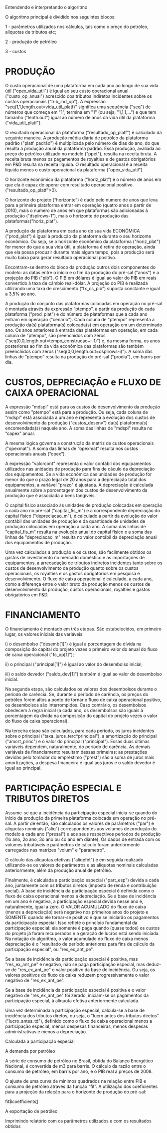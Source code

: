 Entendendo e interpretando o algoritmo

O algoritmo principal é dividido nos seguintes blocos:

1 - parâmetros utilizados nos cálculos, tais como o preço do petróleo, alíquotas de tributos etc;

2 - produção de petróleo

3 - custos 


= PRODUÇÃO =

O custo operacional de uma plataforma em cada ano ao longo de sua vida útil ("opex_vida_util") é igual ao seu custo operacional anual ("custo_op_anual") acrescido dos tributos indiretos incidentes sobre os custos operacionais ("trib_ind_op"). A expressão "seq(1,1,length.out=vida_util_platf)" significa uma sequência ("seq") de números que começa em "1", termina em "1" (ou seja, "1,1,1,...") e que tem tamanho ("lenth.out") igual ao número de anos da vida útil da plataforma ("vida_util_platf"). 

O resultado operacional da plataforma ("resultado_op_platf") é calculado da seguinte maneira. A produção média diária de petróleo da plataforma padrão ("platf_padrão") é multiplicada pelo número de dias do ano, do que resulta a produção anual da plataforma padrão. Essa produção, avaliada ao preço do petróleo utilizado no modelo ("ppet"), resulta na receita bruta. A receita bruta menos os pagamentos de royalties e de gastos obrigatórios em P&D resulta na receita líquida. O resultado operacional é a receita líquida menos o custo operacional da plataforma ("opex_vida_util"). 

O horizonte econômico da plataforma (“horiz_plat”) é o número de anos em que ela é capaz de operar com resultado operacional positivo ("resultado_op_platf">0).
  
O horizonte do projeto (“horizonte”) é dado pelo numero de anos que leva para a primeira plataforma entrar em operação (quatro anos a partir de 2010), mais o numero de anos em que plataformas são adicionadas à produção ("dsplrows-1"), mais o horizonte de produção das plataformas("horiz_plat").

A produção da plataforma em cada ano de sua vida ECONÔMICA ("prod_plat") é igual à produção da plataforma durante o seu horizonte econômico. Ou seja, se o horizonte econômico da plataforma ("horiz_plat") for menor do que a sua vida útil, a plataforma é retira de operação, ainda que ela possa produzir durante mais algum tempo, pois a produção será muito baixa para gerar resultado operacional positivo. 

Encontram-se dentro do bloco da produção outros dois componentes do modelo: as datas entre o início e o fim da produção do pré-sal ("anos") e a projeção do PIB ("pib"). O PIB em dólares é igual ao valor do PIB em reais convertido à taxa de câmbio real-dólar. A projeção do PIB é realizada utilizando uma taxa de crescimento ("tx_cs_pib") suposta constante e igual a 3,5% ao ano. 

A produção do conjunto das plataformas colocadas em operação no pré-sal é montada através da expressão “ptempo”, a partir da produção de cada plataforma ("prod_plat") e do número de plataformas que a cada ano entram em operação ("cenario"). Cada coluna de "ptempo" representa a produção da(s) plataforma(s) colocada(s) em operação em um determinado ano. Os anos anteriores à entrada das plataformas em operação, em cada coluna de "ptempo", são preenchidos com zeros ("seq(0,0,length.out=tempo_construcao+i-1)") e, da mesma forma, os anos posteriores ao fim da vida econômica das plataformas são também preenchidos com zeros ("seq(0,0,length.out=dsplrows-i)"). A soma das linhas de “ptempo” resulta na produção do pré-sal ("prodia"), em barris por dia. 

= CUSTOS, DEPRECIAÇÃO e FLUXO DE CAIXA OPERACIONAL = 

A expressão "mdspl" está para os custos de desenvolvimento da produção assim como "ptempo" está para a produção. Ou seja, cada coluna de "mdspl" está associada a um ano e representa a evolução dos custos de desenvolvimento da produção ("custos_desenv") da(s) plataforma(s) encomendada(s) naquele ano. A soma das linhas de "mdspl" resulta no “capex” anual. 

A mesma lógica governa a construção da matriz de custos operacionais ("opexmat”). A soma das linhas de “opexmat” resulta nos custos operacionais anuais (“opex”). 

A expressão "valorcont" representa o valor contábil dos equipamentos utilizados nas unidades de produção para fins de cáculo da depreciação dos equipamentos. Se a vida econômica das unidades de produção for menor do que o prazo legal de 20 anos para a depreciação total dos equipamentos, a variável "prazo" é ajustada. A depreciação é calculada anualmente sobre a porcentagem dos custos de desenvolvimento da produção que é associada a bens tangíveis. 

O capital físico associado às unidades de produção colocadas em operação a cada ano no pré-sal ("capital_fis_m") e a correspondente depreciação do capital físico ("depreciacao_m"), é calculado a partir da evolução do valor contábil das unidades de produção e da quantidade de unidades de produção colocadas em operação a cada ano. A soma das linhas de "capital_fis_m" resulta na evolução anual do capital físico e a soma das linhas de "depreciacao_m" resulta no valor contábil da depreciação anual dos equipamentos de produção. 

Uma vez calculados a produção e os custos, são facilmente obtidos os gastos de investimento no mercado doméstico e as importações de equipamentos, a arrecadação de tributos indiretos incidentes tanto sobre os custos de desenvolvimento da produção quanto sobre os custos operacionais, os royalties e os gastos obrigatórios em pesquisa e desenvolvimento. O fluxo de caixa operacional é calculado, a cada ano, como a diferença entre o valor bruto da produção menos os custos de desenvolvimento da produção, custos operacionais, royalties e gastos obrigatórios em P&D. 

= FINANCIAMENTO = 

O financiamento é montado em três etapas. São estabelecidos, em primeiro lugar, os valores iniciais das variáveis:

i) o desembolso ("desemb[1]") é igual à porcentagem de dívida na composição do capital do projeto vezes o primeiro valor do anual do fluxo de caixa operacional ("fc_op[1]");

ii) o principal ("principal[1]") é igual ao valor do desembolso inicial;

iii) o saldo devedor ("saldo_dev[1]") também é igual ao valor do desembolso inicial.

Na segunda etapa, são calculados os valores dos desembolsos durante o período de carência. Se, durante o período de carência, os preços do petróleo forem altos a ponto de tornar o fluxo de caixa operacional positivo, os desembolsos são interrompidos. Caso contrário, os desembolsos obedecem à regra inicial (a cada ano, os desembolsos são iguais à porcentagem da dívida na composição do capital do projeto vezes o valor do fluxo de caixa operacional).  

Na terceira etapa são calculados, para cada período, os juros incidentes sobre o principal ("taxa_juros_terc*principal"), a amortização do principal ("amort_princ") e o valor do principal ("principal"). Essas duas últimas variáveis dependem, naturalmente, do período de carência. As demais variáveis de financiamento resultam dessas primeiras: as prestações devidas pelo tomador do empréstimo ("prest") são a soma de juros mais amortizações, a despesa financeira é igual aos juros e o saldo devedor é igual ao principal. 

= PARTICIPAÇÃO ESPECIAL E TRIBUTOS DIRETOS =

Assume-se que a incidência da participação especial inicia-se quando do início da produção da primeira plataforma colocada em operação no pré-sal. A partir de então, são calculados os valores de parâmetros ("par") e alíquotas nominais ("aliq") correspondentes aos volumes de produção do modelo a cada ano ("presal") e aos seus respectivos períodos de produção (1o ano, 2o ano, 3o ano ou 4o ano em diante). Os dados de entrada com os volumes tributáveis e parâmetros de cálculo foram anteriormente carregados nas matrizes "volum" e "parametro". 

O cálculo das alíquotas efetivas ("aliqefet") é em seguida realizado utilizando-se os valores de parâmetros e as alíquotas nominais calculadas anteriormente, além da produção anual de petróleo. 

Finalmente, é calculada a participação especial ("part_esp") devida a cada ano, juntamente com os tributos diretos (imposto de renda e contribuição social). A base de incidência da participação especial é definida como o fluxo de caixa operacional menos a depreciação. Se a base de incidência em um ano é negativa, a participação especial devida nesse ano é, naturalmente, igual a zero. O VALOR ACUMULADO do fluxo de caixa (menos a depreciação) será negativo nos primeiros anos do projeto e SOMENTE quando ele tornar-se positivo é que se iniciarão os pagamentos da participação especial. Isso reflete o princípio fundamental da participação especial: ela somente é paga quando (quase todos) os custos do projeto já foram recuperados e a geração de lucros está sendo iniciada. Na notação do algoritmo, o valor acumulado do fluxo de caixa menos depreciação é o "resultado de período anteriores para fins de cálculo da participação especial", ou "res_ex_ant_pe". 

Se a base de incidência da participação especial é positiva, mas "res_ex_ant_pe" é negativo, não se paga participação especial, mas deduz-se de "res_ex_ant_pe" o valor positivo da base de incidência. Ou seja, os valores positivos do fluxo de caixa reduzem progressivamente o valor negativo de "res_ex_ant_pe". 

Se a base de incidência da participação especial é positiva e o valor negativo de "res_ex_ant_pe" foi zerado, iniciam-se os pagamentos da participação especial, à alíquota efetiva anteriormente calculada. 

Uma vez determinada a participação especial, calcula-se a base de incidência dos tributos diretos, ou seja, o "lucro antes dos tributos diretos" ("lucro_antes_td"), definido como o fluxo de caixa operacional menos a participação especial, menos despesas financeiras, menos despesas administrativas e menos a depreciação. 



Calculada a participação especial






A demanda por petróleo

A série de consumo de petróleo no Brasil, obtida do Balanço Energético Nacional, é convertida de m3 para barris. O cálculo da razão entre o consumo de petróleo, em barris por ano, e o PIB real a preços de 2008. 

O ajuste de uma curva de mínimos quadrados na relação entre PIB e consumo de petróleo através da função “fit”. A utilização dos coeficientes para a projeção da relação para o horizonte de produção do pré-sal:

fit$coefficients[[1]]

A exportação de petróleo

Imprimindo relatório com os parâmetros utilizados e com os resultados obtidos